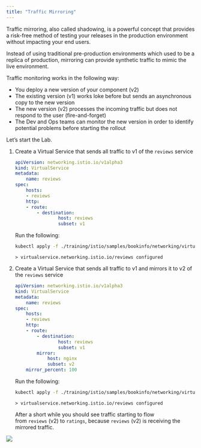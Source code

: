 ```yaml
---
title: "Traffic Mirroring"
---
```




Traffic mirroring, also called shadowing, is a powerful concept that provides a risk-free method of testing your releases in the production environment without impacting your end users.

Instead of using traditional pre-production environments which used to be a replica of production, mirroring can provide synthetic traffic to mimic the live environment.

Traffic monitoring works in the following way:

*   You deploy a new version of your component (v2)
*   The existing version (v1) works loke before but sends an asynchronous copy to the new version
*   The new version (v2) processes the incoming traffic but does not respond to the user (fire-and-forget)
*   The Dev and Ops teams can monitor the new version in order to identify potential problems before starting the rollout

Let’s start the Lab.

1.  Create a Virtual Service that sends all traffic to v1 of the `reviews` service
    
    ```yaml
    apiVersion: networking.istio.io/v1alpha3
    kind: VirtualService
    metadata:
        name: reviews
    spec:
        hosts:
        - reviews
        http:
        - route:
            - destination:
                    host: reviews
                    subset: v1     	
    ```
    
    Run the following:
    
    ```bash
    kubectl apply -f ./training/istio/samples/bookinfo/networking/virtual-service-all-v1.yaml
    ```        		
        
    ```output
    > virtualservice.networking.istio.io/reviews configured
    ```
    
2.  Create a Virtual Service that sends all traffic to v1 and mirrors it to v2 of the `reviews` service
    
    ```yaml
    apiVersion: networking.istio.io/v1alpha3
    kind: VirtualService
    metadata:
        name: reviews
    spec:
        hosts:
        - reviews
        http:
        - route:
            - destination:
                    host: reviews
                    subset: v1
            mirror:
                host: nginx
                subset: v2
        mirror_percent: 100
    ```
        
    
    Run the following:
    
    ```bash
    kubectl apply -f ./training/istio/samples/bookinfo/networking/virtual-service-mirror-v1-v2.yaml
    ```        		
        
    ```output
    > virtualservice.networking.istio.io/reviews configured
    ```        
    
    After a short while you should see traffic starting to flow from `reviews` (v2) to `ratings`, because `reviews` (v2) is receiving the mirrored traffic.
    

![](./../images/istio0.png)
